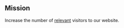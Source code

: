 ## Mission
Increase the number of [relevant](https://posthog.com/handbook/strategy/overview#target-audience-for-2021) visitors to our website. 